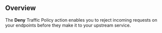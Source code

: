 ## Overview

The **Deny** Traffic Policy action enables you to reject incoming requests on 
your endpoints before they make it to your upstream service.
